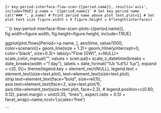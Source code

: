 
```{r key-period-interface-flow-scen-{{period.name}}, results='asis', include=TRUE}
p.name = '{{period.name}}' # Set key period name
cat("### ", p.name) # Print period name above plot
text.plot=11 # Set plot text size
figure.width = 9
figure.height = 6*length(interfaces)
```

```{r key-period-interface-flow-scen-plots-{{period.name}}, fig.width=figure.width, fig.height=figure.height, include=TRUE}

ggplot(plot.flows[Period==p.name, ], aes(time, value/1000, color=scenario))+
  geom_line(size = 1.2)+
  geom_hline(yintercept=0, color="black", size=0.3)+
  labs(y="Flow (GW)", x=NULL)+
  scale_color_manual("", values = scen.pal)+
  scale_x_datetime(breaks = date_breaks(width = "1 day"), labels = date_format("%b %d\n%I %p"), expand = c(0, 0))+
  theme(legend.key = element_rect(NULL),
        legend.text = element_text(size=text.plot),
        text=element_text(size=text.plot),
        strip.text=element_text(face="bold", size=rel(1)),
        axis.text=element_text(face=2, size=text.plot/1),
        axis.title=element_text(size=text.plot, face=2.3),
        # legend.position=c(0.80, 0.12),
        panel.margin = unit(0.35, "lines"),
        aspect.ratio = 0.5) +
  facet_wrap(~name,ncol=1,scales='free')

```

